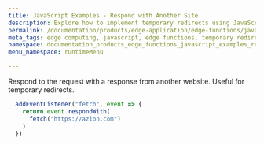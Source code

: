 ```yaml
---
title: JavaScript Examples - Respond with Another Site
description: Explore how to implement temporary redirects using JavaScript with the fetch API on the Azion platform, enhancing web development and response strategies.
permalink: /documentation/products/edge-application/edge-functions/javascript-examples/respond-site
meta_tags: edge computing, javascript, edge functions, temporary redirects, fetch API, web development, site redirection, Azion platform, technology solutions
namespace: documentation_products_edge_functions_javascript_examples_respond_another_site
menu_namespace: runtimeMenu

---
```


Respond to the request with a response from another website. Useful for temporary redirects.

```js
  addEventListener("fetch", event => {
    return event.respondWith(
      fetch("https://azion.com")
    )
  })
```





